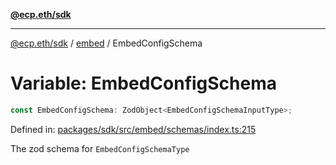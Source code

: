 [**@ecp.eth/sdk**](../../index.mdx)

***

[@ecp.eth/sdk](/sdk-reference/index.mdx) / [embed](/sdk-reference/embed/index.mdx) / EmbedConfigSchema

# Variable: EmbedConfigSchema

```ts
const EmbedConfigSchema: ZodObject<EmbedConfigSchemaInputType>;
```

Defined in: [packages/sdk/src/embed/schemas/index.ts:215](https://github.com/ecp-eth/comments-monorepo/blob/main/packages/sdk/src/embed/schemas/index.ts#L215)

The zod schema for `EmbedConfigSchemaType`
